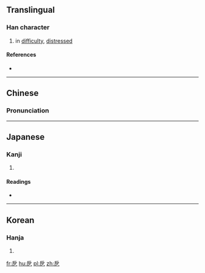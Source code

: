 ==Translingual==

===Han character===
{{Han char|rn=63|rad=戶|as=01|sn=5|four=|canj=竹尸弓 (HSN), 戈尸弓 (ISN)|ids=⿸戶乙, ⿸户乙}}

# in [[difficulty]], [[distressed]]

====References====
* {{Han ref|kx=0415.010|dkj=11697|dj=0759.040|hdz=32257.030|uh=6239|ud=25145}}

----

==Chinese==
{{zh-forms}}

===Pronunciation===
{{zh-pron
|m=è
|c=ak1
|mc=y
|oc=y
|ma=
|cat=a
}}

----

==Japanese==

===Kanji===
{{ja-kanji|grade=|rs=戶01}}

# {{defn|lang=ja|sort=戶01}}

====Readings====
* {{ja-readings|on=[[あく]] (aku), [[せく]] (seku)|kun=[[せまい]] (semai)}}

----

==Korean==

===Hanja===
{{ko-hanja|hangeul=액|eumhun=|rv=aek|mr=aek|y=ayk}}

# {{defn|lang=ko|sort=戶01}}

[[fr:戹]]
[[hu:戹]]
[[pl:戹]]
[[zh:戹]]